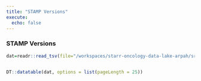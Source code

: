 ```yaml
---
title: "STAMP Versions"
execute:
  echo: false
---
```


### STAMP Versions

```r

dat=readr::read_tsv(file="/workspaces/starr-oncology-data-lake-arpah/src/stamp_data_dict/oncology_stamp_metadata.tsv")


DT::datatable(dat, options = list(pageLength = 25))

```